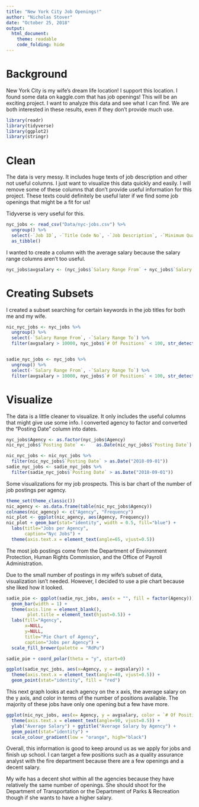```yaml
---
title: "New York City Job Openings!"
author: "Nicholas Stover"
date: "October 25, 2018"
output: 
  html_document:
    theme: readable
    code_folding: hide
---
```



# Background
New York City is my wife's dream life location! I support this location. I found some data on kaggle.com that has job openings! This will be an exciting project. I want to analyze this data and see what I can find. We are both interested in these results, even if they don't provide much use.



```r
library(readr)
library(tidyverse)
library(ggplot2)
library(stringr)
```

# Clean
The data is very messy. It includes huge texts of job description and other not useful columns. I just want to visualize this data quickly and easily. I will remove some of these columns that don't provide useful information for this project. These texts could definitely be useful later if we find some job openings that might be a fit for us!

Tidyverse is very useful for this.

```r
nyc_jobs <- read_csv("Data/nyc-jobs.csv") %>% 
  ungroup() %>% 
  select(-`Job ID`, -`Title Code No`, -`Job Description`, -`Minimum Qual Requirements`, -`Preferred Skills`, -`Additional Information`, -`To Apply`, -`Residency Requirement`, -`Recruitment Contact`, -`Post Until`, -`Posting Updated`, -`Process Date`, -`Work Location 1`, -`Work Location`, -`Posting Type`, -Level, -`Salary Frequency`) %>%
  as_tibble()
```

I wanted to create a column with the average salary because the salary range columns aren't too useful.

```r
nyc_jobs$avgsalary <- (nyc_jobs$`Salary Range From` + nyc_jobs$`Salary Range To`)/2
```


# Creating Subsets

I created a subset searching for certain keywords in the job titles for both me and my wife.


```r
nic_nyc_jobs <- nyc_jobs %>%
  ungroup() %>%
  select(-`Salary Range From`, -`Salary Range To`) %>%
  filter(avgsalary > 10000, nyc_jobs$`# Of Positions` < 100, str_detect(nyc_jobs$`Business Title` , '\\b(Analyst|Scientist|Data|Market|Research|Machine|Learning|Processing|Mining|Statistician|Statistics|Analytics)\\b'))


sadie_nyc_jobs <- nyc_jobs %>%
  ungroup() %>%
  select(-`Salary Range From`, -`Salary Range To`) %>%
  filter(avgsalary > 10000, nyc_jobs$`# Of Positions` < 100, str_detect(nyc_jobs$`Business Title` , '\\b(Design|Stylist|Designer|Textile|Textiles|Fashion|Creative|Buyer)\\b'))
```
# Visualize
The data is a little cleaner to visualize. It only includes the useful columns that might give use some info. I converted agency to factor and converted the "Posting Date" column into dates.

```r
nyc_jobs$Agency <- as.factor(nyc_jobs$Agency)
nic_nyc_jobs$`Posting Date` <-    as.Date(nic_nyc_jobs$`Posting Date`)

nic_nyc_jobs <- nic_nyc_jobs %>%
  filter(nic_nyc_jobs$`Posting Date` > as.Date("2018-09-01"))
sadie_nyc_jobs <- sadie_nyc_jobs %>%
  filter(sadie_nyc_jobs$`Posting Date` > as.Date("2018-09-01"))

```

Some visualizations for my job prospects. This is bar chart of the number of job postings per agency.

```r
theme_set(theme_classic())
nic_agency <- as.data.frame(table(nic_nyc_jobs$Agency))
colnames(nic_agency) <- c("Agency", "Frequency")
nic_plot <- ggplot(nic_agency, aes(Agency, Frequency))
nic_plot + geom_bar(stat="identity", width = 0.5, fill="blue") + 
  labs(title="Jobs per Agency", 
       caption="Nyc Jobs") +
  theme(axis.text.x = element_text(angle=65, vjust=0.5))
```

The most job postings come from the Department of Environment Protection, Human Rights Commission, and the Office of Payroll Administration.

Due to the small number of postings in my wife's subset of data, visualization isn't needed. However, I decided to use a pie chart because she liked how it looked.


```r
sadie_pie <- ggplot(sadie_nyc_jobs, aes(x = "", fill = factor(Agency))) + 
  geom_bar(width = 1) +
  theme(axis.line = element_blank(), 
        plot.title = element_text(hjust=0.5)) + 
  labs(fill="Agency", 
       x=NULL, 
       y=NULL, 
       title="Pie Chart of Agency", 
       caption="Jobs per Agency") + 
  scale_fill_brewer(palette = "RdPu")

sadie_pie + coord_polar(theta = "y", start=0)

ggplot(sadie_nyc_jobs, aes(x=Agency, y = avgsalary)) +
  theme(axis.text.x = element_text(angle=40, vjust=0.5)) + 
  geom_point(stat="identity", fill = "red")
```


This next graph looks at each agency on the x axis, the average salary on the y axis, and color in terms of the number of positions available. The majority of these jobs have only one opening but a few have more. 

```r
ggplot(nic_nyc_jobs, aes(x= Agency, y = avgsalary, color = `# Of Positions`)) +
  theme(axis.text.x = element_text(angle=90, vjust=0.5)) + 
  ylab("Average Salary") + ggtitle("Average Salary by Agency") + 
  geom_point(stat="identity") +
  scale_colour_gradient(low = "orange", high="black")


```

Overall, this information is good to keep around us as we apply for jobs and finish up school. I can target a few positions such as a quality assurance analyst with the fire department because there are a few openings and a decent salary.

My wife has a decent shot within all the agencies because they have relatively the same number of openings. She should shoot for the Department of Transportation or the Department of Parks & Recreation though if she wants to have a higher salary.